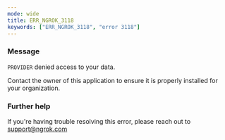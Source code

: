 ```yaml
---
mode: wide
title: ERR_NGROK_3118
keywords: ["ERR_NGROK_3118", "error 3118"]
---
```



### Message

`PROVIDER` denied access to your data.

Contact the owner of this application to ensure it is properly installed for your organization.

<ErrorDetails />

### Further help

If you're having trouble resolving this error, please reach out to [support@ngrok.com](mailto:support@ngrok.com?subject=Help%20with%20ERR_NGROK_3118)
